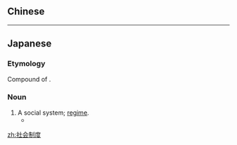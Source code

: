 {{also|社會制度}}
==Chinese==
{{zh-see|社會制度}}

----

==Japanese==

===Etymology===
{{ja-kanjitab|しゃ|かい|せい|ど|yomi=on}}
Compound of {{compound|ja|社会|制度|tr1=shakai|t1=society|tr2=seido|t2=system}}.

===Noun===
{{ja-noun|しゃかい せいど}}

# A social system; [[regime]].
#* {{quote-web|date=July 28, 2012|author=Irie Yukio|title=社会制度とは何か|work=哲学の森|url=http://blogs.yahoo.co.jp/kokoroyukio/34523914.html|accessdate=2016–03–10|passage=社会問題を解決するために'''社会制度'''が作られ、そのようなものとして正当化される|tr=Shakai mondai o kaiketsu suru tame ni '''shakai seido''' ga tsukurare, sono yōna mono to shite seitoka sareru|translation=A social system created in order to resolve social problems is justified as such}}

[[zh:社会制度]]